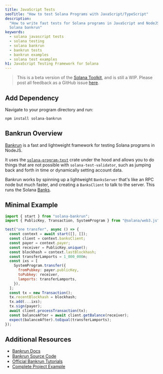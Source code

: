 ```yaml
---
title: JavaScript Tests
seoTitle: "How to test Solana Programs with JavaScript/TypeScript"
description:
  "How to write fast tests for Solana programs in JavaScript and NodeJS using
  Solana bankrun"
keywords:
  - solana javascript tests
  - solana testing
  - solana bankrun
  - bankrun tests
  - bankrun examples
  - solana test examples
h1: JavaScript Testing Framework for Solana
---
```


> This is a beta version of the [Solana Toolkit](/docs/toolkit/), and is still a
> WIP. Please post all feedback as a GitHub issue
> [here](https://github.com/solana-foundation/mucho/issues/new?title=%5Btoolkit%5D%20).

## Add Dependency

Navigate to your program directory and run:

```shell
npm install solana-bankrun
```

## Bankrun Overview

[Bankrun](https://github.com/kevinheavey/solana-bankrun) is a fast and
lightweight framework for testing Solana programs in NodeJS.

It uses the
[`solana-program-test`](https://crates.io/crates/solana-program-test) crate
under the hood and allows you to do things that are not possible with
`solana-test-validator`, such as jumping back and forth in time or dynamically
setting account data.

Bankrun works by spinning up a lightweight `BanksServer` that's like an RPC node
but much faster, and creating a `BanksClient` to talk to the server. This runs
the Solana
[Banks](https://github.com/solana-labs/solana/blob/master/runtime/src/bank.rs).

## Minimal Example

```javascript
import { start } from "solana-bankrun";
import { PublicKey, Transaction, SystemProgram } from "@solana/web3.js";

test("one transfer", async () => {
  const context = await start([], []);
  const client = context.banksClient;
  const payer = context.payer;
  const receiver = PublicKey.unique();
  const blockhash = context.lastBlockhash;
  const transferLamports = 1_000_000n;
  const ixs = [
    SystemProgram.transfer({
      fromPubkey: payer.publicKey,
      toPubkey: receiver,
      lamports: transferLamports,
    }),
  ];
  const tx = new Transaction();
  tx.recentBlockhash = blockhash;
  tx.add(...ixs);
  tx.sign(payer);
  await client.processTransaction(tx);
  const balanceAfter = await client.getBalance(receiver);
  expect(balanceAfter).toEqual(transferLamports);
});
```

## Additional Resources

- [Bankrun Docs](https://kevinheavey.github.io/solana-bankrun/)
- [Bankrun Source Code](https://github.com/kevinheavey/solana-bankrun)
- [Official Bankrun Tutorials](https://kevinheavey.github.io/solana-bankrun/tutorial/)
- [Complete Project Example](https://github.com/solana-developers/developer-bootcamp-2024/tree/main/project-2-voting/anchor/tests)
